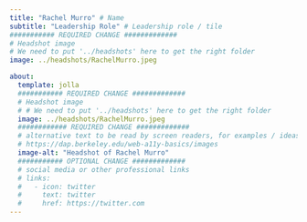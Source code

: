 ```yaml
---
title: "Rachel Murro" # Name
subtitle: "Leadership Role" # Leadership role / tile
########### REQUIRED CHANGE #############
# Headshot image 
# We need to put '../headshots' here to get the right folder
image: ../headshots/RachelMurro.jpeg

about:
  template: jolla
  ########### REQUIRED CHANGE #############
  # Headshot image 
  # # We need to put '../headshots' here to get the right folder
  image: ../headshots/RachelMurro.jpeg
  ############ REQUIRED CHANGE #############
  # alternative text to be read by screen readers, for examples / ideas see:
  # https://dap.berkeley.edu/web-a11y-basics/images
  image-alt: "Headshot of Rachel Murro"
  ########### OPTIONAL CHANGE #############
  # social media or other professional links
  # links:
  #   - icon: twitter
  #     text: twitter
  #     href: https://twitter.com
---
```

<!-- OPTIONAL CHANGE: INCLUDE A BIO HERE !-->

